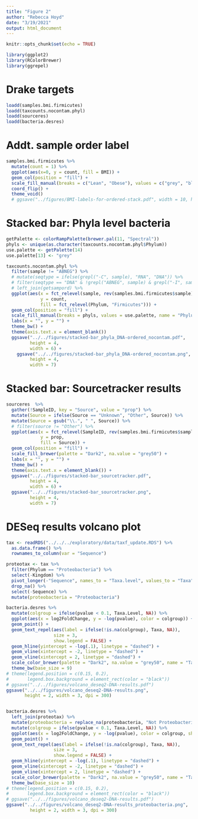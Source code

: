 ```yaml
---
title: "Figure 2"
author: "Rebecca Hoyd"
date: "3/19/2021"
output: html_document
---
```


```r
knitr::opts_chunk$set(echo = TRUE)

library(ggplot2)
library(RColorBrewer)
library(ggrepel)
```


# Drake targets

```r
loadd(samples.bmi.firmicutes)
loadd(taxcounts.nocontam.phyl)
loadd(sourceres)
loadd(bacteria.desres)
```

# Addt. sample order label

```r
samples.bmi.firmicutes %>%
  mutate(count = 1) %>%
  ggplot(aes(x=0, y = count, fill = BMI)) +
  geom_col(position = "fill") +
  scale_fill_manual(breaks = c("Lean", "Obese"), values = c("grey", "black")) +
  coord_flip() +
  theme_void() 
  # ggsave("../figures/BMI-labels-for-ordered-stack.pdf", width = 10, height = 1)
```

# Stacked bar: Phyla level bacteria

```r
getPalette <- colorRampPalette(brewer.pal(11, "Spectral"))
phyls <- unique(as.character(taxcounts.nocontam.phyl$Phylum))
use.palette <- getPalette(14)
use.palette[13] <- "grey"

taxcounts.nocontam.phyl %>%
  filter(sample != "ABNEG") %>%
  # mutate(seqtype = ifelse(grepl("-C", sample), "RNA", "DNA")) %>%
  # filter(seqtype == "DNA" & !grepl("ABNEG", sample) & grepl("-I", sample)) %>%
  # left_join(getsampord) %>%
  ggplot(aes(x = fct_relevel(sample, rev(samples.bmi.firmicutes$sample)), 
             y = count, 
             fill = fct_relevel(Phylum, "Firmicutes"))) +
  geom_col(position = "fill") +
  scale_fill_manual(breaks = phyls, values = use.palette, name = "Phylum") + 
  labs(x = "", y = "") +
  theme_bw() +
  theme(axis.text.x = element_blank()) 
  ggsave("../../figures/stacked-bar_phyla_DNA-ordered_nocontam.pdf",
         height = 4,
         width = 6) +
    ggsave("../../figures/stacked-bar_phyla_DNA-ordered_nocontam.png",
         height = 4,
         width = 7)
```

# Stacked bar: Sourcetracker results

```r
sourceres  %>%
  gather(!SampleID, key = "Source", value = "prop") %>%
  mutate(Source = ifelse(Source == "Unknown", "Other", Source)) %>%
  mutate(Source = gsub("\\.", " ", Source)) %>%
  # filter(source != "Other") %>%
  ggplot(aes(x = fct_relevel(SampleID, rev(samples.bmi.firmicutes$sample)), 
             y = prop, 
             fill = Source)) +
  geom_col(position = "fill") +
  scale_fill_brewer(palette = "Dark2", na.value = "grey50") +
  labs(x = "", y = "") +
  theme_bw() +
  theme(axis.text.x = element_blank()) +
  ggsave("../../figures/stacked-bar_sourcetracker.pdf",
         height = 4,
         width = 6) +
  ggsave("../../figures/stacked-bar_sourcetracker.png",
         height = 4,
         width = 7)
```

# DESeq results volcano plot

```r
tax <- readRDS("../../../exploratory/data/taxf_update.RDS") %>%
  as.data.frame() %>%
  rownames_to_column(var = "Sequence")

proteotax <- tax %>%
  filter(Phylum == "Proteobacteria") %>%
  select(-Kingdom) %>%
  pivot_longer(-"Sequence", names_to = "Taxa.level", values_to = "Taxa") %>%
  drop_na() %>%
  select(-Sequence) %>%
  mutate(proteobacteria = "Proteobacteria")
```

```r
bacteria.desres %>%
  mutate(colgroup = ifelse(pvalue < 0.1, Taxa.Level, NA)) %>%
  ggplot(aes(x = log2FoldChange, y = -log(pvalue), color = colgroup)) +
  geom_point() +
  geom_text_repel(aes(label = ifelse(!is.na(colgroup), Taxa, NA)),
                  size = 3,
                  show.legend = FALSE) +
  geom_hline(yintercept = -log(.1), linetype = "dashed") +
  geom_vline(xintercept = -2, linetype = "dashed") +
  geom_vline(xintercept = 2, linetype = "dashed") +
  scale_color_brewer(palette = "Dark2", na.value = "grey50", name = "Taxonomy\nLevel") +
  theme_bw(base_size = 9) 
# theme(legend.position = c(0.15, 0.2),
#       legend.box.background = element_rect(color = "black"))
# ggsave("../../figures/volcano_deseq2-DNA-results.pdf") 
ggsave("../../figures/volcano_deseq2-DNA-results.png",
       height = 2, width = 3, dpi = 300)


bacteria.desres %>%
  left_join(proteotax) %>%
  mutate(proteobacteria = replace_na(proteobacteria, "Not Proteobacteria")) %>%
  mutate(colgroup = ifelse(pvalue < 0.1, Taxa.Level, NA)) %>%
  ggplot(aes(x = log2FoldChange, y = -log(pvalue), color = colgroup, shape = proteobacteria)) +
  geom_point() +
  geom_text_repel(aes(label = ifelse(!is.na(colgroup), Taxa, NA)),
                  size = 3, 
                  show.legend = FALSE) +
  geom_hline(yintercept = -log(.1), linetype = "dashed") +
  geom_vline(xintercept = -2, linetype = "dashed") +
  geom_vline(xintercept = 2, linetype = "dashed") +
  scale_color_brewer(palette = "Dark2", na.value = "grey50", name = "Taxonomy Level") +
  theme_bw(base_size = 10) 
# theme(legend.position = c(0.15, 0.2),
#       legend.box.background = element_rect(color = "black"))
# ggsave("../../figures/volcano_deseq2-DNA-results.pdf") 
ggsave("../../figures/volcano_deseq2-DNA-results_proteobacteria.png",
         height = 2, width = 3, dpi = 300)
```
